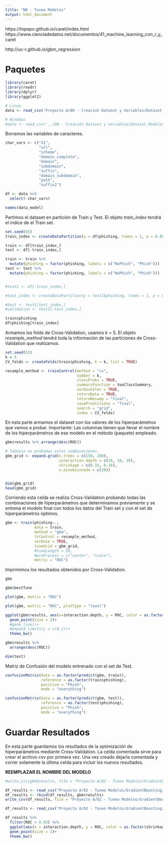 ```yaml
---
title: "NB - Tuneo Modelos"
output: html_document
---
```


https://topepo.github.io/caret/index.html
https://www.cienciadedatos.net/documentos/41_machine_learning_con_r_y_caret

http://uc-r.github.io/gbm_regression


# Paquetes

```r
library(caret)
library(readr)
library(dplyr)
library(ggplot2)
```


```r
# Linux
data <- read_csv('Proyecto A/00 - Creación Dataset y Variables/Dataset_Modelos.csv')
```

```r
# Windows
#data <- read_csv('../00 - Creación Dataset y Variables/Dataset_Modelos.csv')
```

Borramos las variables de caracteres.

```r
char_vars <- c("X1", 
               "url", 
               "scheme", 
               "domain_complete", 
               "domain", 
               "subdomain", 
               "suffix", 
               "domain_subdomain", 
               "path", 
               "suffix2")

df <- data %>%
  select(-char_vars)
```



```r
names(data_model)
```

Partimos el dataset en partición de Train y Test. El objeto *train_index* tendrá el índice de el Train set.

```r
set.seed(45)
train_index <- createDataPartition(y = df$phishing, times = 1, p = 0.80, list = FALSE)

train <- df[train_index,]
test <- df[-train_index,]

train <- train %>%
  mutate(phishing = factor(phishing, labels = c("NoPhish", "Phish")))
test <- test %>%
  mutate(phishing = factor(phishing, labels = c("NoPhish", "Phish")))


#test1 <- df[-train_index,]

#test_index <- createDataPartition(y = test1$phishing, times = 1, p = 0.5, list = FALSE)

#test <- test1[test_index,]
#validation <- test1[-test_index,]
```

```r
train$phishing
df$phishing[train_index]
```


Armamos los folds de Cross-Validation, usamos k = 5. El objeto *resample_method* tendrá toda la información de las particiones de Cross-Validation que realizamos.

```r
set.seed(53)
k = 5
CV_folds <- createFolds(train$phishing, k = k, list = TRUE)

resample_method <- trainControl(method = "cv",
                                number = k,
                                classProbs = TRUE,
                                summaryFunction = twoClassSummary,
                                verboseIter = TRUE,
                                returnData = TRUE,
                                returnResamp = "final",
                                savePredictions = "final",
                                search = "grid",
                                index = CV_folds)

```

En esta parte armamos el dataset con los valores de los hiperparámetros que vamos a probar. Importante: Las columnas tienen que llevar el nombre de los hiperparámetros de ese modelo en el método (paquete) empleado.

```r
gbm$results %>% arrange(desc(ROC))
```


```r
# Todavia no probadas estas combinaciones.
gbm_grid <- expand.grid(n.trees = c(150, 200),
                        interaction.depth = c(16, 18, 20),
                        shrinkage = c(0.15, 0.16),
                        n.minobsinnode = c(20))


dim(gbm_grid)
head(gbm_grid)
```


Corriendo esta celda se realiza Cross-Validation probando todas las combinaciones de hiperparámetros que determinamos previamente y se entrena el modelo final con todos los datos del Train set y con el set de hiperparámetros óptimos.

```r
gbm <- train(phishing~., 
             data = train, 
             method = "gbm", 
             trControl = resample_method,
             verbose = TRUE,
             tuneGrid = gbm_grid,
             #tuneLength = 50,
             #preProcess = c("center", "scale"),
             metric = "ROC")
```



Imprimimos los resultados obtenidos por Cross-Validation.

```r
gbm
```

```r
gbm$bestTune
```

```r
plot(gbm, metric = "ROC")
```

```r
plot(gbm, metric = "ROC", plotType = "level")
```

```r
ggplot(gbm$results, aes(x=interaction.depth, y = ROC, color = as.factor(shrinkage), shape = as.factor(n.trees)))+
  geom_point(size = 2)+
  #geom_line()+
  #expand_limits(y = c(0,1))+
  theme_bw()
```

```r
gbm$results %>%
  arrange(desc(ROC))
```





```r
dim(test)
```


Matriz de Confusión del modelo entrenado con el set de Test.

```r
confusionMatrix(data = as.factor(predict(gbm, train)),
                reference = as.factor(train$phishing),
                positive = "Phish",
                mode = "everything")
```


```r
confusionMatrix(data = as.factor(predict(gbm, test)),
                reference = as.factor(test$phishing),
                positive = "Phish",
                mode = "everything")
```


# Guardar Resultados

En esta parte guardamos los resultados de la optimización de hiperparámetros mediante Cross-Validation. La celda comentada sirve para crear el archivo csv por primera vez. Una vez creado dejarla comentada y correr solamente la última celda para incluir los nuevos resultados.

**REEMPLAZAR EL NOMBRE DEL MODELO**

```r
#write_csv(gbm$results, file = "Proyecto A/02 - Tuneo Modelos/GradientBoosting/GBM.csv")
```

```r
df_results <- read_csv("Proyecto A/02 - Tuneo Modelos/GradientBoosting/GBM.csv")
df_results <- rbind(df_results, gbm$results)
write_csv(df_results, file = "Proyecto A/02 - Tuneo Modelos/GradientBoosting/GBM.csv")
```


```r
df_results <- read_csv("Proyecto A/02 - Tuneo Modelos/GradientBoosting/GBM.csv")
```



```r
df_results %>%
  filter(ROC > 0.93) %>%
  ggplot(aes(x = interaction.depth, y = ROC, color = as.factor(shrinkage), shape = as.factor(n.trees)))+
  geom_point(size = 2)+
  theme_bw()
```














